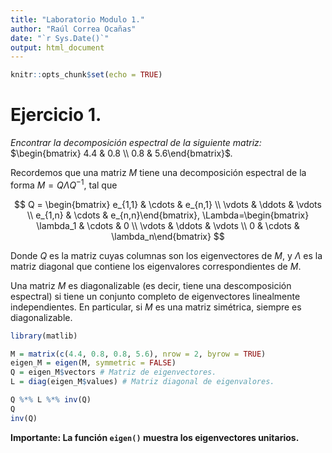 ```yaml
---
title: "Laboratorio Modulo 1."
author: "Raúl Correa Ocañas"
date: "`r Sys.Date()`"
output: html_document
---
```


```r
knitr::opts_chunk$set(echo = TRUE)
```

# Ejercicio 1.

*Encontrar la decomposición espectral de la siguiente matriz:* $\begin{bmatrix} 4.4 & 0.8 \\ 0.8 & 5.6\end{bmatrix}$*.*

Recordemos que una matriz $M$ tiene una decomposición espectral de la forma $M = Q\Lambda Q^{-1}$, tal que

$$
Q = \begin{bmatrix} e_{1,1} & \cdots & e_{n,1} \\ \vdots & \ddots & \vdots \\ e_{1,n} & \cdots & e_{n,n}\end{bmatrix}, \Lambda=\begin{bmatrix} \lambda_1 & \cdots & 0 \\ \vdots & \ddots & \vdots \\ 0 & \cdots & \lambda_n\end{bmatrix}
$$

Donde $Q$ es la matriz cuyas columnas son los eigenvectores de $M$, y $\Lambda$ es la matriz diagonal que contiene los eigenvalores correspondientes de $M$.

Una matriz $M$ es diagonalizable (es decir, tiene una descomposición espectral) si tiene un conjunto completo de eigenvectores linealmente independientes. En particular, si $M$ es una matriz simétrica, siempre es diagonalizable.

```r
library(matlib)

M = matrix(c(4.4, 0.8, 0.8, 5.6), nrow = 2, byrow = TRUE)
eigen_M = eigen(M, symmetric = FALSE)
Q = eigen_M$vectors # Matriz de eigenvectores.
L = diag(eigen_M$values) # Matriz diagonal de eigenvalores.

Q %*% L %*% inv(Q)
Q
inv(Q)
```

**Importante: La función `eigen()` muestra los eigenvectores unitarios.**
